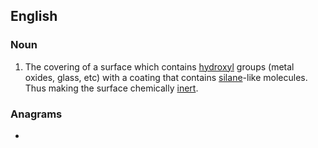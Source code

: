 ==English==
{{wikipedia}}

===Noun===
{{en-noun}}<!--Not sure if countable-->

# {{lb|en|chemistry}}The covering of a surface which contains [[hydroxyl]] groups (metal oxides, glass, etc) with a coating that contains [[silane]]-like molecules. Thus making the surface chemically [[inert]].

===Anagrams===
* {{l|en|salinization}}